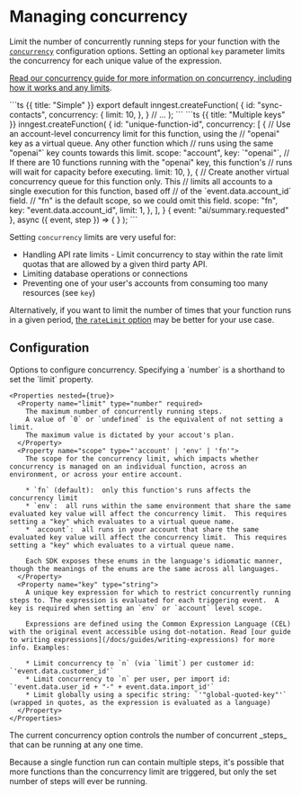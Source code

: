 # Managing concurrency

Limit the number of concurrently running steps for your function with the [`concurrency`](/docs/reference/functions/create#configuration) configuration options. Setting an optional `key` parameter limits the concurrency for each unique value of the expression.

[Read our concurrency guide for more information on concurrency, including how it works and any limits](/docs/guides/concurrency).

<CodeGroup>
```ts {{ title: "Simple" }}
export default inngest.createFunction(
  {
    id: "sync-contacts",
    concurrency: {
      limit: 10,
    },
  }
  // ...
);
```
```ts {{ title: "Multiple keys" }}
inngest.createFunction(
  {
    id: "unique-function-id",
    concurrency: [
      {
         // Use an account-level concurrency limit for this function, using the
         // "openai" key as a virtual queue.  Any other function which
         // runs using the same "openai"` key counts towards this limit.
         scope: "account",
         key: `"openai"`,
         // If there are 10 functions running with the "openai" key, this function's
         // runs will wait for capacity before executing.
         limit: 10,
      },
      {
         // Create another virtual concurrency queue for this function only.  This
         // limits all accounts to a single execution for this function, based off
         // of the `event.data.account_id` field.
         // "fn" is the default scope, so we could omit this field.
         scope: "fn",
         key: "event.data.account_id",
         limit: 1,
      },
    ],
  }
  { event: "ai/summary.requested" },
  async ({ event, step }) => {
  }
);
```
</CodeGroup>

Setting `concurrency` limits are very useful for:

* Handling API rate limits - Limit concurrency to stay within the rate limit quotas that are allowed by a given third party API.
* Limiting database operations or connections
* Preventing one of your user's accounts from consuming too many resources (see `key`)

Alternatively, if you want to limit the number of times that your function runs in a given period, [the `rateLimit` option](/docs/reference/functions/rate-limit) may be better for your use case.


## Configuration

<Properties>
  <Property name="concurrency" type="number | object | [object, object]">
    Options to configure concurrency. Specifying a `number` is a shorthand to set the `limit` property.

    <Properties nested={true}>
      <Property name="limit" type="number" required>
        The maximum number of concurrently running steps.
        A value of `0` or `undefined` is the equivalent of not setting a limit.
        The maximum value is dictated by your accout's plan.
      </Property>
      <Property name="scope" type="'account' | 'env' | 'fn'">
        The scope for the concurrency limit, which impacts whether concurrency is managed on an individual function, across an environment, or across your entire account.
    
        * `fn` (default):  only this function's runs affects the concurrency limit
        * `env`:  all runs within the same environment that share the same evaluated key value will affect the concurrency limit.  This requires setting a "key" which evaluates to a virtual queue name.
        * `account`:  all runs in your account that share the same evaluated key value will affect the concurrency limit.  This requires setting a "key" which evaluates to a virtual queue name.
    
        Each SDK exposes these enums in the language's idiomatic manner, though the meanings of the enums are the same across all languages.
      </Property>
      <Property name="key" type="string">
        A unique key expression for which to restrict concurrently running steps to. The expression is evaluated for each triggering event.  A key is required when setting an `env` or `account` level scope. 
    
        Expressions are defined using the Common Expression Language (CEL) with the original event accessible using dot-notation. Read [our guide to writing expressions](/docs/guides/writing-expressions) for more info. Examples:
    
        * Limit concurrency to `n` (via `limit`) per customer id: `'event.data.customer_id'`
        * Limit concurrency to `n` per user, per import id: `'event.data.user_id + "-" + event.data.import_id'`
        * Limit globally using a specific string: `'"global-quoted-key"'` (wrapped in quotes, as the expression is evaluated as a language)
      </Property>
    </Properties>
  </Property>
</Properties>

<Callout>
The current concurrency option controls the number of concurrent _steps_ that can be running at any one time.

Because a single function run can contain multiple steps, it's possible that more functions than the concurrency limit are triggered, but only the set number of steps will ever be running.
</Callout>
